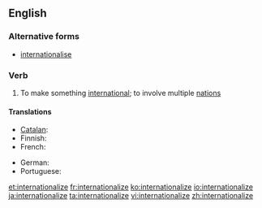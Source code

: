 ==English==
===Alternative forms===
*[[internationalise]]

===Verb===
{{en-verb|internationaliz|ing}}

# To make something [[international]]; to involve multiple [[nation]]s

====Translations====
{{trans-top|to make something international}}
* [[Catalan]]: {{t|ca|internacionalitzar}}
* Finnish: {{t|fi|kansainvälistää}}
* French: {{t+|fr|internationaliser}}
{{trans-mid}}
* German: {{t|de|internationalisieren}}
* Portuguese: {{t|pt|internacionalizar}}
{{trans-bottom}}

[[et:internationalize]]
[[fr:internationalize]]
[[ko:internationalize]]
[[io:internationalize]]
[[ja:internationalize]]
[[ta:internationalize]]
[[vi:internationalize]]
[[zh:internationalize]]